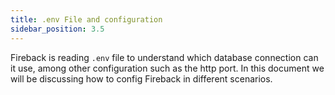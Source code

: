 ```yaml
---
title: .env File and configuration
sidebar_position: 3.5
---
```



Fireback is reading `.env` file to understand which database connection can it use,
among other configuration such as the http port. In this document we will be discussing
how to config Fireback in different scenarios.
